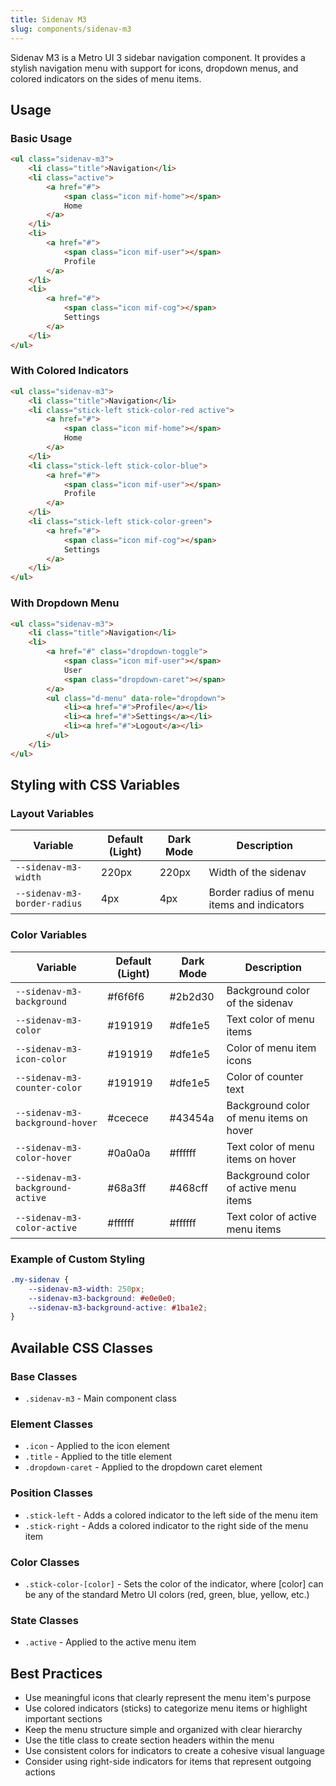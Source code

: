 ```yaml
---
title: Sidenav M3
slug: components/sidenav-m3
---
```


Sidenav M3 is a Metro UI 3 sidebar navigation component. It provides a stylish navigation menu with support for icons, dropdown menus, and colored indicators on the sides of menu items.

## Usage

### Basic Usage

```html
<ul class="sidenav-m3">
    <li class="title">Navigation</li>
    <li class="active">
        <a href="#">
            <span class="icon mif-home"></span>
            Home
        </a>
    </li>
    <li>
        <a href="#">
            <span class="icon mif-user"></span>
            Profile
        </a>
    </li>
    <li>
        <a href="#">
            <span class="icon mif-cog"></span>
            Settings
        </a>
    </li>
</ul>
```

### With Colored Indicators

```html
<ul class="sidenav-m3">
    <li class="title">Navigation</li>
    <li class="stick-left stick-color-red active">
        <a href="#">
            <span class="icon mif-home"></span>
            Home
        </a>
    </li>
    <li class="stick-left stick-color-blue">
        <a href="#">
            <span class="icon mif-user"></span>
            Profile
        </a>
    </li>
    <li class="stick-left stick-color-green">
        <a href="#">
            <span class="icon mif-cog"></span>
            Settings
        </a>
    </li>
</ul>
```

### With Dropdown Menu

```html
<ul class="sidenav-m3">
    <li class="title">Navigation</li>
    <li>
        <a href="#" class="dropdown-toggle">
            <span class="icon mif-user"></span>
            User
            <span class="dropdown-caret"></span>
        </a>
        <ul class="d-menu" data-role="dropdown">
            <li><a href="#">Profile</a></li>
            <li><a href="#">Settings</a></li>
            <li><a href="#">Logout</a></li>
        </ul>
    </li>
</ul>
```

## Styling with CSS Variables

### Layout Variables

| Variable | Default (Light) | Dark Mode | Description |
| -------- | --------------- | --------- | ----------- |
| `--sidenav-m3-width` | 220px | 220px | Width of the sidenav |
| `--sidenav-m3-border-radius` | 4px | 4px | Border radius of menu items and indicators |

### Color Variables

| Variable | Default (Light) | Dark Mode | Description |
| -------- | --------------- | --------- | ----------- |
| `--sidenav-m3-background` | #f6f6f6 | #2b2d30 | Background color of the sidenav |
| `--sidenav-m3-color` | #191919 | #dfe1e5 | Text color of menu items |
| `--sidenav-m3-icon-color` | #191919 | #dfe1e5 | Color of menu item icons |
| `--sidenav-m3-counter-color` | #191919 | #dfe1e5 | Color of counter text |
| `--sidenav-m3-background-hover` | #cecece | #43454a | Background color of menu items on hover |
| `--sidenav-m3-color-hover` | #0a0a0a | #ffffff | Text color of menu items on hover |
| `--sidenav-m3-background-active` | #68a3ff | #468cff | Background color of active menu items |
| `--sidenav-m3-color-active` | #ffffff | #ffffff | Text color of active menu items |

### Example of Custom Styling

```css
.my-sidenav {
    --sidenav-m3-width: 250px;
    --sidenav-m3-background: #e0e0e0;
    --sidenav-m3-background-active: #1ba1e2;
}
```

## Available CSS Classes

### Base Classes
- `.sidenav-m3` - Main component class

### Element Classes
- `.icon` - Applied to the icon element
- `.title` - Applied to the title element
- `.dropdown-caret` - Applied to the dropdown caret element

### Position Classes
- `.stick-left` - Adds a colored indicator to the left side of the menu item
- `.stick-right` - Adds a colored indicator to the right side of the menu item

### Color Classes
- `.stick-color-[color]` - Sets the color of the indicator, where [color] can be any of the standard Metro UI colors (red, green, blue, yellow, etc.)

### State Classes
- `.active` - Applied to the active menu item

## Best Practices

- Use meaningful icons that clearly represent the menu item's purpose
- Use colored indicators (sticks) to categorize menu items or highlight important sections
- Keep the menu structure simple and organized with clear hierarchy
- Use the title class to create section headers within the menu
- Use consistent colors for indicators to create a cohesive visual language
- Consider using right-side indicators for items that represent outgoing actions